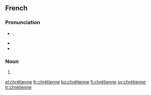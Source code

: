 ==French==

===Pronunciation===
* {{IPA|/kʁetjɛn/|lang=fr}}, {{X-SAMPA|/kRetjEn/|lang=fr}}
* {{rhymes|ɛn|lang=fr}}
* {{homophones|chrétienne|lang=fr}}

===Noun===
{{fr-noun|f|othergender=chrétien|sort=chretienne}}

# {{feminine of|chrétien|lang=fr}}

[[el:chrétienne]]
[[fr:chrétienne]]
[[ko:chrétienne]]
[[fi:chrétienne]]
[[sv:chrétienne]]
[[tr:chrétienne]]